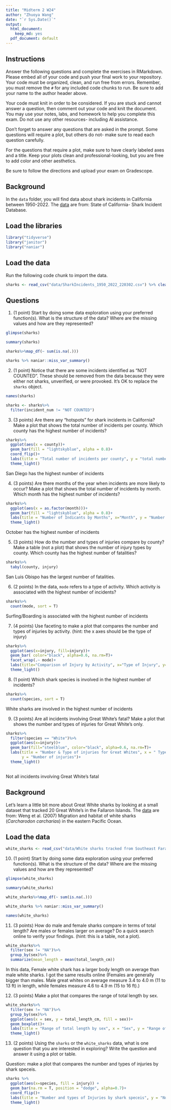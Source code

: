 ```yaml
---
title: "Midterm 2 W24"
author: "Zhuoya Wang"
date: "`r Sys.Date()`"
output:
  html_document: 
    keep_md: yes
  pdf_document: default
---
```


## Instructions
Answer the following questions and complete the exercises in RMarkdown. Please embed all of your code and push your final work to your repository. Your code must be organized, clean, and run free from errors. Remember, you must remove the `#` for any included code chunks to run. Be sure to add your name to the author header above. 

Your code must knit in order to be considered. If you are stuck and cannot answer a question, then comment out your code and knit the document. You may use your notes, labs, and homework to help you complete this exam. Do not use any other resources- including AI assistance.  

Don't forget to answer any questions that are asked in the prompt. Some questions will require a plot, but others do not- make sure to read each question carefully.  

For the questions that require a plot, make sure to have clearly labeled axes and a title. Keep your plots clean and professional-looking, but you are free to add color and other aesthetics.  

Be sure to follow the directions and upload your exam on Gradescope.    

## Background
In the `data` folder, you will find data about shark incidents in California between 1950-2022. The [data](https://catalog.data.gov/dataset/shark-incident-database-california-56167) are from: State of California- Shark Incident Database.   

## Load the libraries
```r
library("tidyverse")
library("janitor")
library("naniar")
```

## Load the data
Run the following code chunk to import the data.
```r
sharks <- read_csv("data/SharkIncidents_1950_2022_220302.csv") %>% clean_names()
```

## Questions
1. (1 point) Start by doing some data exploration using your preferred function(s). What is the structure of the data? Where are the missing values and how are they represented?  

```r
glimpse(sharks)
```

```r
summary(sharks)
```

```r
sharks%>%map_df(~ sum(is.na(.)))
```


```r
sharks %>% naniar::miss_var_summary()
```

2. (1 point) Notice that there are some incidents identified as "NOT COUNTED". These should be removed from the data because they were either not sharks, unverified, or were provoked. It's OK to replace the `sharks` object.

```r
names(sharks)
```


```r
sharks <- sharks%>%
  filter(incident_num != "NOT COUNTED")
```


3. (3 points) Are there any "hotspots" for shark incidents in California? Make a plot that shows the total number of incidents per county. Which county has the highest number of incidents?

```r
sharks%>%
  ggplot(aes(x = county))+
  geom_bar(fill = "lightskyblue", alpha = 0.8)+
  coord_flip()+
  labs(title = "Total number of incidents per county", y = "total number of incidentes", x = "County")+
  theme_light()

```
San Diego has the highest number of incidents

4. (3 points) Are there months of the year when incidents are more likely to occur? Make a plot that shows the total number of incidents by month. Which month has the highest number of incidents?  
```r

sharks%>%
  ggplot(aes(x = as.factor(month)))+
  geom_bar(fill = "lightskyblue", alpha = 0.8)+
  labs(title = "Number of Indicants by Months", x="Month", y = "Number of Incidents")+
  theme_light()
```


October has the highest number of incidents


5. (3 points) How do the number and types of injuries compare by county? Make a table (not a plot) that shows the number of injury types by county. Which county has the highest number of fatalities?  
```r
sharks%>%
  tabyl(county, injury)
```
San Luis Obispo has the largest number of fatalities.

6. (2 points) In the data, `mode` refers to a type of activity. Which activity is associated with the highest number of incidents?
```r
sharks%>%
  count(mode, sort = T)
```
Surfing/Boarding is associated with the highest number of incidents

7. (4 points) Use faceting to make a plot that compares the number and types of injuries by activity. (hint: the x axes should be the type of injury) 

```r
sharks%>% 
  ggplot(aes(x=injury, fill=injury))+
  geom_bar( color="black", alpha=0.6, na.rm=T)+
  facet_wrap(.~ mode)+
  labs(title="Comparison of Injury by Activity", x="Type of Injury", y="Number of Injury")+
  theme_light()
```

8. (1 point) Which shark species is involved in the highest number of incidents?  
```r
sharks%>%
  count(species, sort = T)
```

White sharks are involved in the highest number of incidents


9. (3 points) Are all incidents involving Great White's fatal? Make a plot that shows the number and types of injuries for Great White's only.  

```r
sharks%>%
  filter(species == "White")%>%
  ggplot(aes(x=injury))+
  geom_bar(fill="steelblue", color="black", alpha=0.6, na.rm=T)+
  labs(title = "Number & Type of injuries for Great Whites", x = " Type of Injury",
       y = "Number of injuries")+
  theme_light()
  
```

Not all incidents involving Great White's fatal

## Background
Let's learn a little bit more about Great White sharks by looking at a small dataset that tracked 20 Great White's in the Fallaron Islands. The [data](https://link.springer.com/article/10.1007/s00227-007-0739-4) are from: Weng et al. (2007) Migration and habitat of white sharks (_Carcharodon carcharias_) in the eastern Pacific Ocean.

## Load the data
```r
white_sharks <- read_csv("data/White sharks tracked from Southeast Farallon Island, CA, USA, 1999 2004.csv", na = c("?", "n/a")) %>% clean_names()
```

10. (1 point) Start by doing some data exploration using your preferred function(s). What is the structure of the data? Where are the missing values and how are they represented?

```r
glimpse(white_sharks)
```

```r
summary(white_sharks)
```

```r
white_sharks%>%map_df(~ sum(is.na(.)))
```


```r
white_sharks %>% naniar::miss_var_summary()
```

```r
names(white_sharks)
```

11. (3 points) How do male and female sharks compare in terms of total length? Are males or females larger on average? Do a quick search online to verify your findings. (hint: this is a table, not a plot).  
```r
white_sharks%>%
  filter(sex != "NA")%>%
  group_by(sex)%>%
  summarize(mean_length = mean(total_length_cm))
```
In this data, Female white shark has a larger body length on average than male white sharks. I got the same results online (Females are generally bigger than males. Male great whites on average measure 3.4 to 4.0 m (11 to 13 ft) in length, while females measure 4.6 to 4.9 m (15 to 16 ft).)


12. (3 points) Make a plot that compares the range of total length by sex.

```r
white_sharks%>%
  filter(sex != "NA")%>%
  group_by(sex)%>%
  ggplot(aes(x = sex, y = total_length_cm, fill = sex))+
  geom_boxplot()+
  labs(title = "Range of total length by sex", x = "Sex", y = "Range of total length")+
  theme_light()
```

13. (2 points) Using the `sharks` or the `white_sharks` data, what is one question that you are interested in exploring? Write the question and answer it using a plot or table. 

Question: make a plot that compares the number and types of injuries by shark speceis.
```r
sharks %>% 
  ggplot(aes(x=species, fill = injury)) +
  geom_bar(na.rm = T, position = "dodge", alpha=0.7)+
  coord_flip()+
  labs(title = "Number and types of Injuries by shark speceis", y = "Number of injuries", x = "Shark species")+
  theme_light()
```

